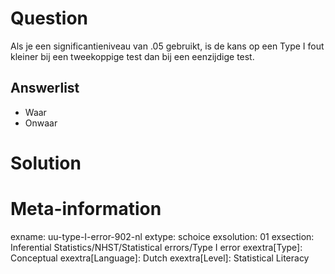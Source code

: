 Question
========
Als je een significantieniveau van .05 gebruikt, is de kans op een Type I fout kleiner bij een tweekoppige test dan bij een eenzijdige test.

Answerlist
----------
* Waar
* Onwaar


Solution
========

Meta-information
================
exname: uu-type-I-error-902-nl
extype: schoice
exsolution: 01
exsection: Inferential Statistics/NHST/Statistical errors/Type I error
exextra[Type]: Conceptual
exextra[Language]: Dutch
exextra[Level]: Statistical Literacy
